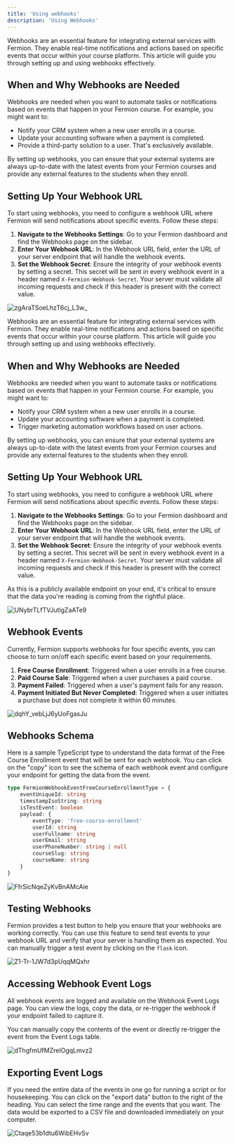 ```yaml
---
title: 'Using webhooks'
description: 'Using Webhooks'
---
```


Webhooks are an essential feature for integrating external services with Fermion. They enable real-time notifications and actions based on specific events that occur within your course platform. This article will guide you through setting up and using webhooks effectively.

## When and Why Webhooks are Needed

Webhooks are needed when you want to automate tasks or notifications based on events that happen in your Fermion course. For example, you might want to:

-   Notify your CRM system when a new user enrolls in a course.
-   Update your accounting software when a payment is completed.
-   Provide a third-party solution to a user. That's exclusively available.

By setting up webhooks, you can ensure that your external systems are always up-to-date with the latest events from your Fermion courses and provide any external features to the students when they enroll.

## Setting Up Your Webhook URL

To start using webhooks, you need to configure a webhook URL where Fermion will send notifications about specific events. Follow these steps:

1. **Navigate to the Webhooks Settings**: Go to your Fermion dashboard and find the Webhooks page on the sidebar.
2. **Enter Your Webhook URL**: In the Webhook URL field, enter the URL of your server endpoint that will handle the webhook events.
3. **Set the Webhook Secret**: Ensure the integrity of your webhook events by setting a secret. This secret will be sent in every webhook event in a header named `X-Fermion-Webhook-Secret`. Your server must validate all incoming requests and check if this header is present with the correct value.

![zgAraTSoeLhzT6cj_L3w_](https://creator-assets.codedamn.com/fermion-instructor/06-08-2024/instructor_66467ae8ada1f52e23942268/zgAraTSoeLhzT6cj_L3w_)

Webhooks are an essential feature for integrating external services with Fermion. They enable real-time notifications and actions based on specific events that occur within your course platform. This article will guide you through setting up and using webhooks effectively.

## When and Why Webhooks are Needed

Webhooks are needed when you want to automate tasks or notifications based on events that happen in your Fermion course. For example, you might want to:

-   Notify your CRM system when a new user enrolls in a course.
-   Update your accounting software when a payment is completed.
-   Trigger marketing automation workflows based on user actions.

By setting up webhooks, you can ensure that your external systems are always up-to-date with the latest events from your Fermion courses and provide any external features to the students when they enroll.

## Setting Up Your Webhook URL

To start using webhooks, you need to configure a webhook URL where Fermion will send notifications about specific events. Follow these steps:

1. **Navigate to the Webhooks Settings**: Go to your Fermion dashboard and find the Webhooks page on the sidebar.
2. **Enter Your Webhook URL**: In the Webhook URL field, enter the URL of your server endpoint that will handle the webhook events.
3. **Set the Webhook Secret**: Ensure the integrity of your webhook events by setting a secret. This secret will be sent in every webhook event in a header named `X-Fermion-Webhook-Secret`. Your server must validate all incoming requests and check if this header is present with the correct value.

As this is a publicly available endpoint on your end, it's critical to ensure that the data you're reading is coming from the rightful place.

![UNybrTLfTVJutlgZaATe9](https://creator-assets.codedamn.com/fermion-instructor/06-08-2024/instructor_66467ae8ada1f52e23942268/UNybrTLfTVJutlgZaATe9)

## Webhook Events

Currently, Fermion supports webhooks for four specific events, you can choose to turn on/off each specific event based on your requirements.

1. **Free Course Enrollment**: Triggered when a user enrolls in a free course.
2. **Paid Course Sale**: Triggered when a user purchases a paid course.
3. **Payment Failed**: Triggered when a user's payment fails for any reason.
4. **Payment Initiated But Never Completed**: Triggered when a user initiates a purchase but does not complete it within 60 minutes.

![dqhY_vebLjJ6yUoFgasJu](https://creator-assets.codedamn.com/fermion-instructor/06-08-2024/instructor_66467ae8ada1f52e23942268/dqhY_vebLjJ6yUoFgasJu)

## Webhooks Schema

Here is a sample TypeScript type to understand the data format of the Free Course Enrollment event that will be sent for each webhook. You can click on the "copy" icon to see the schema of each webhook event and configure your endpoint for getting the data from the event.

```typescript
type FermionWebhookEventFreeCourseEnrollmentType = {
	eventUniqueId: string
	timestampIsoString: string
	isTestEvent: boolean
	payload: {
		eventType: 'free-course-enrollment'
		userId: string
		userFullname: string
		userEmail: string
		userPhoneNumber: string | null
		courseSlug: string
		courseName: string
	}
}
```

![FfrSicNqeZyKvBnAMcAie](https://creator-assets.codedamn.com/fermion-instructor/06-08-2024/instructor_66467ae8ada1f52e23942268/FfrSicNqeZyKvBnAMcAie)

## Testing Webhooks

Fermion provides a test button to help you ensure that your webhooks are working correctly. You can use this feature to send test events to your webhook URL and verify that your server is handling them as expected. You can manually trigger a test event by clicking on the `flask` icon.

![Z1-Tr-1JW7d3pUqqMQxhr](https://creator-assets.codedamn.com/fermion-instructor/06-08-2024/instructor_66467ae8ada1f52e23942268/Z1-Tr-1JW7d3pUqqMQxhr)

## Accessing Webhook Event Logs

All webhook events are logged and available on the Webhook Event Logs page. You can view the logs, copy the data, or re-trigger the webhook if your endpoint failed to capture it.

You can manually copy the contents of the event or directly re-trigger the event from the Event Logs table.

![dThgfmUfMZreIOgqLmvz2](https://creator-assets.codedamn.com/fermion-instructor/06-08-2024/instructor_66467ae8ada1f52e23942268/dThgfmUfMZreIOgqLmvz2)

## Exporting Event Logs

If you need the entire data of the events in one go for running a script or for housekeeping. You can click on the "export data" button to the right of the heading. You can select the time range and the events that you want. The data would be exported to a CSV file and downloaded immediately on your computer.

![Ctaqe53b1dtu6WibEHvSv](https://creator-assets.codedamn.com/fermion-instructor/06-08-2024/instructor_66467ae8ada1f52e23942268/Ctaqe53b1dtu6WibEHvSv)
